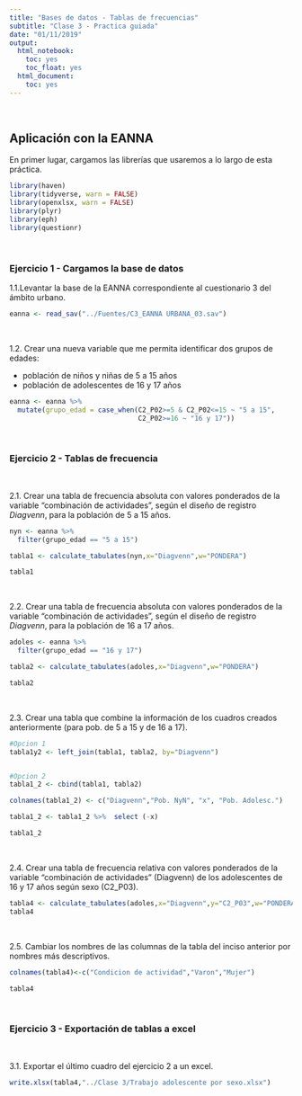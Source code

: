 ---
title: "Bases de datos - Tablas de frecuencias"
subtitle: "Clase 3 - Practica guiada"
date: "01/11/2019"
output:
  html_notebook:
    toc: yes
    toc_float: yes
  html_document:
    toc: yes
---

<br>


## Aplicación con la EANNA

En primer lugar, cargamos las librerías que usaremos a lo largo de esta práctica.

```{r, message=FALSE, warning=FALSE}
library(haven)
library(tidyverse, warn = FALSE)
library(openxlsx, warn = FALSE)
library(plyr)
library(eph)
library(questionr)
```

<br>


### **Ejercicio 1** - Cargamos la base de datos

1.1.Levantar la base de la EANNA correspondiente al cuestionario 3 del ámbito urbano.

```{r echo=TRUE}

eanna <- read_sav("../Fuentes/C3_EANNA URBANA_03.sav")

```

<br>

1.2. Crear una nueva variable que me permita identificar dos grupos de edades:

* población de niños y niñas de 5 a 15 años
* población de adolescentes de 16 y 17 años

```{r echo=TRUE}

eanna <- eanna %>%
  mutate(grupo_edad = case_when(C2_P02>=5 & C2_P02<=15 ~ "5 a 15",
                                C2_P02>=16 ~ "16 y 17"))

```

<br>


### **Ejercicio 2** - Tablas de frecuencia

<br>


2.1. Crear una tabla de frecuencia absoluta con valores ponderados de la variable "combinación de actividades", según el diseño de registro _Diagvenn_, para la población de 5 a 15 años. 

```{r echo=TRUE}

nyn <- eanna %>% 
  filter(grupo_edad == "5 a 15")

tabla1 <- calculate_tabulates(nyn,x="Diagvenn",w="PONDERA")

tabla1
```

<br>

2.2. Crear una tabla de frecuencia absoluta con valores ponderados de la variable "combinación de actividades", según el diseño de registro _Diagvenn_, para la población de 16 a 17 años. 

```{r echo=TRUE}

adoles <- eanna %>% 
  filter(grupo_edad == "16 y 17")

tabla2 <- calculate_tabulates(adoles,x="Diagvenn",w="PONDERA")

tabla2
```

<br>

2.3. Crear una tabla que combine la información de los cuadros creados anteriormente (para pob. de 5 a 15 y de 16 a 17).

```{r echo=TRUE}
#Opcion 1
tabla1y2 <- left_join(tabla1, tabla2, by="Diagvenn")


#Opcion 2
tabla1_2 <- cbind(tabla1, tabla2) 

colnames(tabla1_2) <- c("Diagvenn","Pob. NyN", "x", "Pob. Adolesc.")

tabla1_2 <- tabla1_2 %>%  select (-x)

tabla1_2
```

<br>

2.4. Crear una tabla de frecuencia relativa con valores ponderados de la variable "combinación de actividades" (Diagvenn) de los adolescentes de 16 y 17 años según sexo (C2_P03).

```{r echo=TRUE}
tabla4 <- calculate_tabulates(adoles,x="Diagvenn",y="C2_P03",w="PONDERA",add.percentage = "col")
tabla4
```

<br>

2.5. Cambiar los nombres de las columnas de la tabla del inciso anterior por nombres más descriptivos.


```{r echo=TRUE}
colnames(tabla4)<-c("Condicion de actividad","Varon","Mujer")

tabla4
```



<br>

### **Ejercicio 3** - Exportación de tablas a excel

<br>

3.1. Exportar el último cuadro del ejercicio 2 a un excel.

```{r echo=TRUE}
write.xlsx(tabla4,"../Clase 3/Trabajo adolescente por sexo.xlsx")

```

